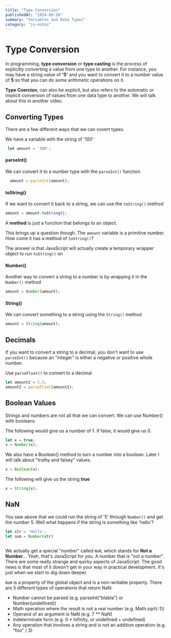```yaml
---
title: "Type Conversion"
publishedAt: "2024-09-26"
summary: "Variables and Data Types"
category: "js-notes"
---
```


# Type Conversion

In programming, **type conversion** or **type casting** is the process of explicitly converting a value from one type to another. For instance, you may have a string value of **'5'** and you want to convert it to a number value of **5** so that you can do some arithmetic operations on it.

**Type Coercion**, can also be explicit, but also refers to the automatic or implicit conversion of values from one data type to another. We will talk about this in another video.

## Converting Types

There are a few different ways that we can covert types.

We have a variable with the string of '100'

```JavaScript
 let amount = '100';
```

#### parseInt()

We can convert it to a number type with the `parseInt()` function

```JavaScript
  amount = parseInt(amount);
```

#### toString()

If we want to convert it back to a string, we can use the `toString()` method

```JavaScript
amount = amount.toString();
```

A **method** is just a function that belongs to an object.

This brings up a question though. The `amount` variable is a primitive number. How come it has a method of `toString()`?

The answer is that JavaScript will actually create a temporary wrapper object to run `toString()` on

#### Number()

Another way to convert a string to a number is by wrapping it in the `Number()` method

```JavaScript
amount = Number(amount);
```

#### String()

We can convert something to a string using the `String()` method

```JavaScript
amount = String(amount);
```

## Decimals

If you want to convert a string to a decimal, you don't want to use `parseInt()` because an "integer" is either a negative or positive whole number.

Use `parseFloat()` to convert to a decimal

```JavaScript
let amount2 = 5.5;
amount2 = parseFloat(amount2);
```

## Boolean Values

Strings and numbers are not all that we can convert. We can use Number() with booleans

The following would give us a number of 1. If false, it would give us 0.

```JavaScript
let x = true;
x = Number(x);
```

We also have a Boolean() method to turn a number into a boolean. Later I will talk about "truthy and falsey" values.

```JavaScript
x = Boolean(x);
```

The following will give us the string **true**

```JavaScript
x = String(x);
```

## NaN

You saw above that we could run the string of '5' through `Number()` and get the number 5. Well what happens if the string is something like 'hello'?

```JavaScript
let str = 'Hello';
let num = Number(str)
```

<img src="/images/nan.png" alt="" />

We actually get a special "number" called `NaN`, which stands for **Not a Number**... Yeah, that's JavaScript for you. A number that is "not a number". There are some really strange and quirky aspects of JavaScript. The good news is that most of it doesn't get in your way in practical development. It's just when we start to dig down deeper.

`NaN` is a property of the global object and is a non-writable property. There are 5 different types of operations that return NaN:

- Number cannot be parsed (e.g. parseInt("blabla") or Number(undefined))
- Math operation where the result is not a real number (e.g. Math.sqrt(-1))
- Operand of an argument is NaN (e.g. 7 \*\* NaN)
- Indeterminate form (e.g. 0 \* Infinity, or undefined + undefined)
- Any operation that involves a string and is not an addition operation (e.g. "foo" / 3)
